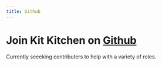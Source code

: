 ```yaml
---
title: Github
---
```


# Join Kit Kitchen on [ Github](https://github.com/kitkitchen)

Currently seeeking contributers to help with a variety of roles.
